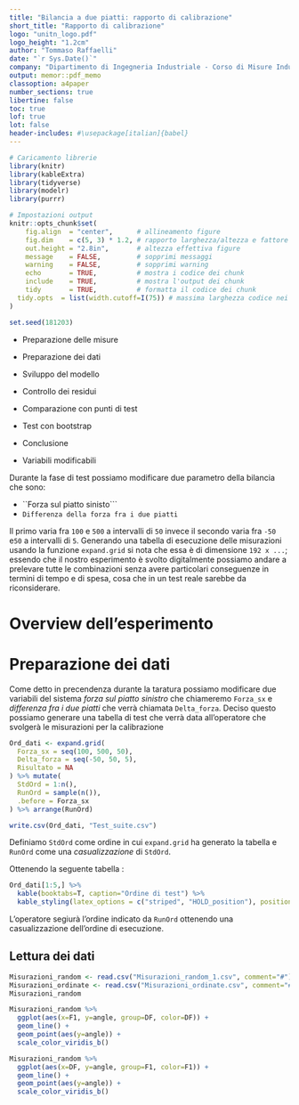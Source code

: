 ```yaml
---
title: "Bilancia a due piatti: rapporto di calibrazione"
short_title: "Rapporto di calibrazione"
logo: "unitn_logo.pdf"
logo_height: "1.2cm"
author: "Tommaso Raffaelli"
date: "`r Sys.Date()`"
company: "Dipartimento di Ingegneria Industriale - Corso di Misure Industriali"
output: memor::pdf_memo
classoption: a4paper
number_sections: true
libertine: false
toc: true
lof: true
lot: false
header-includes: #\usepackage[italian]{babel}
---
```


```r
# Caricamento librerie
library(knitr)
library(kableExtra)
library(tidyverse)
library(modelr)
library(purrr)

# Impostazioni output
knitr::opts_chunk$set(
	fig.align  = "center",      # allineamento figure
	fig.dim    = c(5, 3) * 1.2, # rapporto larghezza/altezza e fattore di scala
	out.height = "2.8in",       # altezza effettiva figure
	message    = FALSE,         # sopprimi messaggi
	warning    = FALSE,         # sopprimi warning
	echo       = TRUE,          # mostra i codice dei chunk
	include    = TRUE,          # mostra l'output dei chunk
	tidy       = TRUE,          # formatta il codice dei chunk
  tidy.opts  = list(width.cutoff=I(75)) # massima larghezza codice nei chunk
)

set.seed(181203)
```

\vfill
\begin{small}
* Tutte le tabelle troppo grandi per la visualizzazione all'interno del documento verranno messe per intero alla fine del documento
\end{small}

\newpage

* Preparazione delle misure 
* Preparazione dei dati 
* Sviluppo del modello
- Controllo dei residui 
- Comparazione con punti di test
* Test con bootstrap
* Conclusione 


* Variabili modificabili 

Durante la fase di test possiamo modificare due parametro della bilancia che sono: 

* ``Forza sul piatto sinisto```
* ``Differenza della forza fra i due piatti``

Il primo varia fra `100` e `500` a intervalli di `50` invece il secondo varia fra `-50` e`50` a intervalli di `5`.
Generando una tabella di esecuzione delle misurazioni usando la funzione `expand.grid` si nota che essa è di dimensione `192 x ...`; essendo che il nostro esperimento è svolto digitalmente possiamo andare a prelevare tutte le combinazioni senza avere particolari conseguenze in termini di tempo e di spesa, cosa che in un test reale sarebbe da riconsiderare.










# Overview dell'esperimento



# Preparazione dei dati

Come detto in precendenza durante la taratura possiamo modificare due variabili del sistema *forza sul piatto sinistro* che chiameremo `Forza_sx` e *differenza fra i due piatti* che verrà chiamata `Delta_forza`.
Deciso questo possiamo generare una tabella di test che verrà data all'operatore che svolgerà le misurazioni per la calibrazione

```r
Ord_dati <- expand.grid(
  Forza_sx = seq(100, 500, 50),
  Delta_forza = seq(-50, 50, 5),
  Risultato = NA
) %>% mutate(
  StdOrd = 1:n(),
  RunOrd = sample(n()),
  .before = Forza_sx
) %>% arrange(RunOrd)

write.csv(Ord_dati, "Test_suite.csv")
```

Definiamo `StdOrd` come ordine in cui `expand.grid` ha generato la tabella e `RunOrd` come una *casualizzazione* di `StdOrd`.


Ottenendo la seguente tabella \ref{tab:tab1}:
```r
Ord_dati[1:5,] %>% 
  kable(booktabs=T, caption="Ordine di test") %>%
  kable_styling(latex_options = c("striped", "HOLD_position"), position = "center")
```

L'operatore segiurà l'ordine indicato da `RunOrd` ottenendo una casualizzazione dell'ordine di esecuzione.



## Lettura dei dati

```r
Misurazioni_random <- read.csv("Misurazioni_random_1.csv", comment="#")
Misurazioni_ordinate <- read.csv("Misurazioni_ordinate.csv", comment="#")
Misurazioni_random
```

```r
Misurazioni_random %>% 
  ggplot(aes(x=F1, y=angle, group=DF, color=DF)) + 
  geom_line() + 
  geom_point(aes(y=angle)) + 
  scale_color_viridis_b()

Misurazioni_random %>% 
  ggplot(aes(x=DF, y=angle, group=F1, color=F1)) + 
  geom_line() + 
  geom_point(aes(y=angle)) + 
  scale_color_viridis_b()
```









